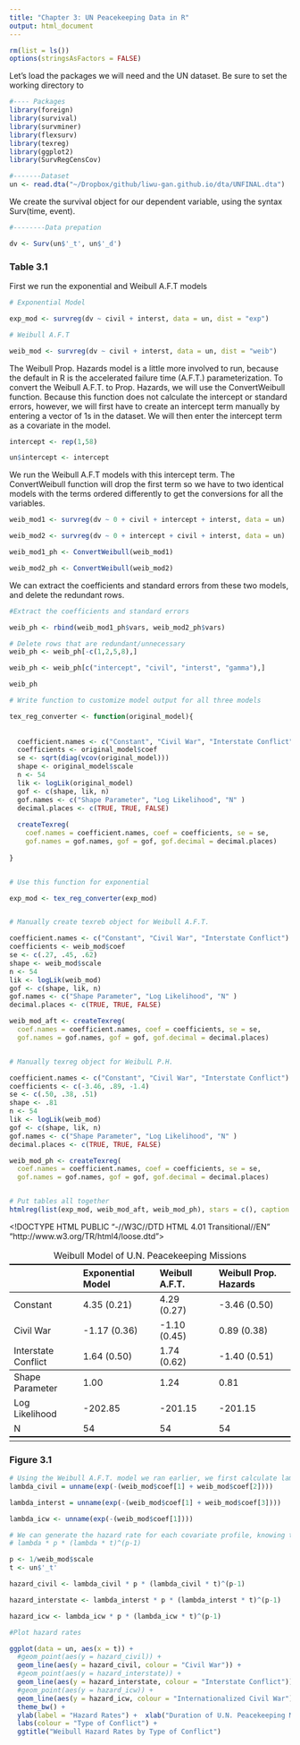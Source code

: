 ```yaml
---
title: "Chapter 3: UN Peacekeeping Data in R"
output: html_document
---
```


```r
rm(list = ls())
options(stringsAsFactors = FALSE)
```

Let's load the packages we will need and the UN dataset. Be sure to set the working directory to 

```r

#---- Packages 
library(foreign)
library(survival)
library(survminer)
library(flexsurv)
library(texreg)
library(ggplot2)
library(SurvRegCensCov)
```

```r

#-------Dataset
un <- read.dta("~/Dropbox/github/liwu-gan.github.io/dta/UNFINAL.dta")

```

We create the survival object for our dependent variable, using the syntax Surv(time, event).

```r

#--------Data prepation

dv <- Surv(un$'_t', un$'_d')

```

### Table 3.1 

First we run the exponential and Weibull A.F.T models
```r
# Exponential Model

exp_mod <- survreg(dv ~ civil + interst, data = un, dist = "exp")

# Weibull A.F.T

weib_mod <- survreg(dv ~ civil + interst, data = un, dist = "weib")


```

The Weibull Prop. Hazards model is a little more involved to run, because the default in R is the accelerated failure time (A.F.T.) parameterization. To convert the Weibull A.F.T. to Prop. Hazards, we will use the ConvertWeibull function. Because this function does not calculate the intercept or standard errors, however, we will first have to create an intercept term manually by entering a vector of 1s in the dataset. We will then enter the intercept term as a covariate in the model. 

```r
intercept <- rep(1,58)

un$intercept <- intercept
```

We run the Weibull A.F.T models with this intercept term. The ConvertWeibull function will drop the first term so we have to two identical models with the terms ordered differently to get the conversions for all the variables. 

```r

weib_mod1 <- survreg(dv ~ 0 + civil + intercept + interst, data = un)

weib_mod2 <- survreg(dv ~ 0 + intercept + civil + interst, data = un)

weib_mod1_ph <- ConvertWeibull(weib_mod1)

weib_mod2_ph <- ConvertWeibull(weib_mod2)


```


We can extract the coefficients and standard errors from these two models, and delete the redundant rows. 

```r
#Extract the coefficients and standard errors

weib_ph <- rbind(weib_mod1_ph$vars, weib_mod2_ph$vars)

# Delete rows that are redundant/unnecessary 
weib_ph <- weib_ph[-c(1,2,5,8),]

weib_ph <- weib_ph[c("intercept", "civil", "interst", "gamma"),]

weib_ph
```


```r
# Write function to customize model output for all three models 

tex_reg_converter <- function(original_model){
  
  
  coefficient.names <- c("Constant", "Civil War", "Interstate Conflict")
  coefficients <- original_model$coef 
  se <- sqrt(diag(vcov(original_model)))
  shape <- original_model$scale
  n <- 54
  lik <- logLik(original_model)
  gof <- c(shape, lik, n)
  gof.names <- c("Shape Parameter", "Log Likelihood", "N" )
  decimal.places <- c(TRUE, TRUE, FALSE)
  
  createTexreg(
    coef.names = coefficient.names, coef = coefficients, se = se,
    gof.names = gof.names, gof = gof, gof.decimal = decimal.places)
  
}


# Use this function for exponential

exp_mod <- tex_reg_converter(exp_mod)


# Manually create texreb object for Weibull A.F.T.

coefficient.names <- c("Constant", "Civil War", "Interstate Conflict")
coefficients <- weib_mod$coef 
se <- c(.27, .45, .62)
shape <- weib_mod$scale
n <- 54
lik <- logLik(weib_mod)
gof <- c(shape, lik, n)
gof.names <- c("Shape Parameter", "Log Likelihood", "N" )
decimal.places <- c(TRUE, TRUE, FALSE)

weib_mod_aft <- createTexreg(
  coef.names = coefficient.names, coef = coefficients, se = se,
  gof.names = gof.names, gof = gof, gof.decimal = decimal.places)


# Manually texreg object for WeibulL P.H.

coefficient.names <- c("Constant", "Civil War", "Interstate Conflict")
coefficients <- c(-3.46, .89, -1.4)
se <- c(.50, .38, .51)
shape <- .81
n <- 54
lik <- logLik(weib_mod)
gof <- c(shape, lik, n)
gof.names <- c("Shape Parameter", "Log Likelihood", "N" )
decimal.places <- c(TRUE, TRUE, FALSE)

weib_mod_ph <- createTexreg(
  coef.names = coefficient.names, coef = coefficients, se = se,
  gof.names = gof.names, gof = gof, gof.decimal = decimal.places)


# Put tables all together
htmlreg(list(exp_mod, weib_mod_aft, weib_mod_ph), stars = c(), caption = "Weibull Model of U.N. Peacekeeping Missions", caption.above = TRUE, custom.model.names = c("Exponential Model", "Weibull A.F.T.", "Weibull Prop. Hazards"), center = FALSE, single.row = TRUE)
```


<!DOCTYPE HTML PUBLIC "-//W3C//DTD HTML 4.01 Transitional//EN" "http://www.w3.org/TR/html4/loose.dtd">
<table cellspacing="0" style="border: none;">
<caption align="top" style="margin-bottom:0.3em;">Weibull Model of U.N. 
        Peacekeeping Missions</caption>
<tr>
<th style="text-align: left; border-top: 2px solid black; border-bottom: 1px solid black; padding-right: 12px;"><b></b></th>
<th style="text-align: left; border-top: 2px solid black; border-bottom: 1px solid black; padding-right: 12px;"><b>Exponential Model</b></th>
<th style="text-align: left; border-top: 2px solid black; border-bottom: 1px solid black; padding-right: 12px;"><b>Weibull A.F.T.</b></th>
<th style="text-align: left; border-top: 2px solid black; border-bottom: 1px solid black; padding-right: 12px;"><b>Weibull Prop. Hazards</b></th>
</tr>
<tr>
<td style="padding-right: 12px; border: none;">Constant</td>
<td style="padding-right: 12px; border: none;">4.35 (0.21)</td>
<td style="padding-right: 12px; border: none;">4.29 (0.27)</td>
<td style="padding-right: 12px; border: none;">-3.46 (0.50)</td>
</tr>
<tr>
<td style="padding-right: 12px; border: none;">Civil War</td>
<td style="padding-right: 12px; border: none;">-1.17 (0.36)</td>
<td style="padding-right: 12px; border: none;">-1.10 (0.45)</td>
<td style="padding-right: 12px; border: none;">0.89 (0.38)</td>
</tr>
<tr>
<td style="padding-right: 12px; border: none;">Interstate Conflict</td>
<td style="padding-right: 12px; border: none;">1.64 (0.50)</td>
<td style="padding-right: 12px; border: none;">1.74 (0.62)</td>
<td style="padding-right: 12px; border: none;">-1.40 (0.51)</td>
</tr>
<tr>
<td style="border-top: 1px solid black;">Shape Parameter</td>
<td style="border-top: 1px solid black;">1.00</td>
<td style="border-top: 1px solid black;">1.24</td>
<td style="border-top: 1px solid black;">0.81</td>
</tr>
<tr>
<td style="padding-right: 12px; border: none;">Log Likelihood</td>
<td style="padding-right: 12px; border: none;">-202.85</td>
<td style="padding-right: 12px; border: none;">-201.15</td>
<td style="padding-right: 12px; border: none;">-201.15</td>
</tr>
<tr>
<td style="border-bottom: 2px solid black;">N</td>
<td style="border-bottom: 2px solid black;">54</td>
<td style="border-bottom: 2px solid black;">54</td>
<td style="border-bottom: 2px solid black;">54</td>
</tr>
<tr>
<td style="padding-right: 12px; border: none;" colspan="5"><span style="font-size:0.8em"></span></td>
</tr>
</table>

### Figure 3.1 



```r
# Using the Weibull A.F.T. model we ran earlier, we first calculate lambda for each conflict type, using the fact that lambda = exp(-beta'x)
lambda_civil = unname(exp(-(weib_mod$coef[1] + weib_mod$coef[2])))

lambda_interst = unname(exp(-(weib_mod$coef[1] + weib_mod$coef[3])))

lambda_icw <- unname(exp(-(weib_mod$coef[1])))

```

```r
# We can generate the hazard rate for each covariate profile, knowing that h(t) = 
# lambda * p * (lambda * t)^(p-1)

p <- 1/weib_mod$scale
t <- un$'_t'

hazard_civil <- lambda_civil * p * (lambda_civil * t)^(p-1)

hazard_interstate <- lambda_interst * p * (lambda_interst * t)^(p-1)

hazard_icw <- lambda_icw * p * (lambda_icw * t)^(p-1)

```
```r
#Plot hazard rates

ggplot(data = un, aes(x = t)) + 
  #geom_point(aes(y = hazard_civil)) +
  geom_line(aes(y = hazard_civil, colour = "Civil War")) +
  #geom_point(aes(y = hazard_interstate)) +
  geom_line(aes(y = hazard_interstate, colour = "Interstate Conflict")) +
  #geom_point(aes(y = hazard_icw)) +
  geom_line(aes(y = hazard_icw, colour = "Internationalized Civil War")) +
  theme_bw() +
  ylab(label = "Hazard Rates") +  xlab("Duration of U.N. Peacekeeping Missions") +
  labs(colour = "Type of Conflict") +
  ggtitle("Weibull Hazard Rates by Type of Conflict")

```
